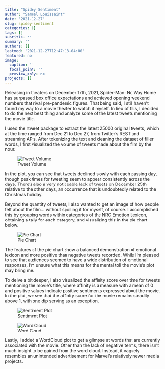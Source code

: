 ```yaml
---
title: "Spidey Sentiment"
author: "Samuel Louissaint"
date: '2021-12-27'
slug: spidey-sentiment
categories: []
tags: []
subtitle: ''
summary: ''
authors: []
lastmod: '2021-12-27T12:47:13-04:00'
featured: no
image:
  caption: ''
  focal_point: ''
  preview_only: no
projects: []
---
```


Releasing in theaters on December 17th, 2021, Spider-Man: No Way Home has surpassed box office expectations and achieved opening weekend numbers that rival pre-pandemic figures. That being said, I still haven’t found my way to a movie theater to watch it myself. In lieu of this, I decided to do the next best thing and analyze some of the latest tweets mentioning the movie title.

I used the rtweet package to extract the latest 25000 original tweets, which at the time ranged from Dec 21 to Dec 27, from Twitter’s REST and streaming APIs. After tokenizing the text and cleaning the dataset of filler words, I first visualized the volume of tweets made about the film by the hour.
	
![Tweet Volume](/media/spidey_sentiment/viz1.png)

In the plot, you can see that tweets declined slowly with each passing day, though peak times for tweeting seem to appear consistently across the days. There’s also a very noticeable lack of tweets on December 25th relative to the other days, an occurrence that is undoubtedly related to the Christmas holiday.

Beyond the quantity of tweets, I also wanted to get an image of how people felt about the film... without spoiling it for myself, of course. I accomplished this by grouping words within categories of the NRC Emotion Lexicon, obtaining a tally for each category, and visualizing this in the pie chart below.

![Pie Chart](/media/spidey_sentiment/viz2.png)

The features of the pie chart show a balanced demonstration of emotional lexicon and more positive than negative tweets recorded. While I’m pleased to see that audiences seemed to have a wide distribution of emotional responses, I’m unsure what this means for the mental toll the movie’s plot may bring me.

To delve a bit deeper, I also visualized the affinity score over time for tweets mentioning the movie’s title, where affinity is a measure with a mean of 0 and positive values indicate positive sentiments expressed about the movie. In the plot, we see that the affinity score for the movie remains steadily above 1, with one dip serving as an exception.

![Sentiment Plot](/media/spidey_sentiment/viz3.png)

![Word Cloud](/media/spidey_sentiment/viz4.png)

Lastly, I added a WordCloud plot to get a glimpse at words that are currently associated with the movie. Other than the lack of negative terms, there isn’t much insight to be gained from the word cloud. Instead, it vaguely resembles an unintended advertisement for Marvel’s relatively newer media projects.



